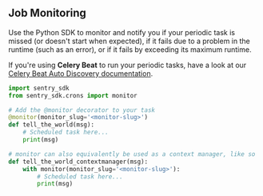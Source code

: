 ## Job Monitoring

Use the Python SDK to monitor and notify you if your periodic task is missed (or doesn't start when expected), if it fails due to a problem in the runtime (such as an error), or if it fails by exceeding its maximum runtime.

<Alert level="info" title="Note on Celery">

If you're using **Celery Beat** to run your periodic tasks, have a look at our [Celery Beat Auto Discovery documentation](/platforms/python/guides/celery/crons/).

</Alert>

```python
import sentry_sdk
from sentry_sdk.crons import monitor

# Add the @monitor decorator to your task
@monitor(monitor_slug='<monitor-slug>')
def tell_the_world(msg):
    # Scheduled task here...
    print(msg)

# monitor can also equivalently be used as a context manager, like so
def tell_the_world_contextmanager(msg):
    with monitor(monitor_slug='<monitor-slug>'):
        # Scheduled task here...
        print(msg)
```
